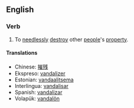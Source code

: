 ==English==
===Verb===
#To [[need]]lessly [[destroy]] other [[people]]'s [[property]].

====Translations====
*Chinese: [[摧残]] 
*Ekspreso: [[vandalizer]]
*Estonian: [[vandaalitsema]]
*Interlingua: [[vandalisar]]
*Spanish: [[vandalizar]]
*Volapük: [[vandalön]]